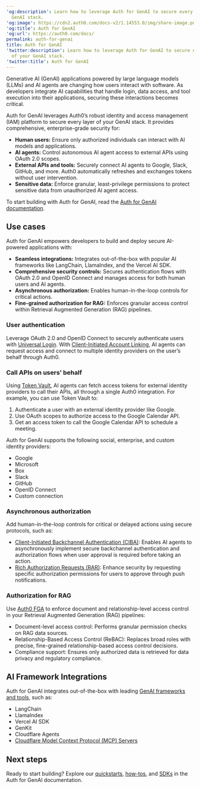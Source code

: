 ---
'og:description': Learn how to leverage Auth for GenAI to secure every layer of your
  GenAI stack.
'og:image': https://cdn2.auth0.com/docs-v2/1.14553.0/img/share-image.png
'og:title': Auth for GenAI
'og:url': https://auth0.com/docs/
permalink: auth-for-genai
title: Auth for GenAI
'twitter:description': Learn how to leverage Auth for GenAI to secure every layer
  of your GenAI stack.
'twitter:title': Auth for GenAI
---
Generative AI (GenAI) applications powered by large language models (LLMs) and AI agents are changing how users interact with software. As developers integrate AI capabilities that handle login, data access, and tool execution into their applications, securing these interactions becomes critical.

Auth for GenAI leverages Auth0’s robust identity and access management (IAM) platform to secure every layer of your GenAI stack. It provides comprehensive, enterprise-grade security for:

* **Human users:** Ensure only authorized individuals can interact with AI models and applications.
* **AI agents:** Control autonomous AI agent access to external APIs using <Tooltip tip="OAuth 2.0: Authorization framework that defines authorization protocols and workflows." cta="View Glossary" href="/docs/glossary?term=OAuth+2.0">OAuth 2.0</Tooltip> scopes.
* **External APIs and tools:** Securely connect AI agents to Google, Slack, GitHub, and more. Auth0 automatically refreshes and exchanges tokens without user intervention.
* **Sensitive data:** Enforce granular, least-privilege permissions to protect sensitive data from unauthorized AI agent access.

To start building with Auth for GenAI, read the [Auth for GenAI documentation](https://auth0.com/ai/docs).

## Use cases

Auth for GenAI empowers developers to build and deploy secure AI-powered applications with:

* **Seamless integrations:** Integrates out-of-the-box with popular AI frameworks like LangChain, LlamaIndex, and the Vercel AI SDK.
* **Comprehensive security controls:** Secures authentication flows with OAuth 2.0 and <Tooltip tip="OpenID: Open standard for authentication that allows applications to verify users' identities without collecting and storing login information." cta="View Glossary" href="/docs/glossary?term=OpenID">OpenID</Tooltip> Connect and manages access for both human users and AI agents.
* **Asynchronous authorization:** Enables human-in-the-loop controls for critical actions.
* **<Tooltip tip="Fine-grained Authorization (FGA): Auth0 product allowing individual users access to specific objects or resources." cta="View Glossary" href="/docs/glossary?term=Fine-grained+authorization">Fine-grained authorization</Tooltip> for RAG:** Enforces granular access control within Retrieval Augmented Generation (RAG) pipelines.

### User authentication

Leverage OAuth 2.0 and OpenID Connect to securely authenticate users with [Universal Login](/docs/authenticate/login/auth0-universal-login). With [Client-Initiated Account Linking](https://auth0.com/ai/docs/client-initiated-account-linking), AI agents can request access and connect to multiple <Tooltip tip="Identity Provider (IdP): Service that stores and manages digital identities." cta="View Glossary" href="/docs/glossary?term=identity+providers">identity providers</Tooltip> on the user’s behalf through Auth0.

### Call APIs on users’ behalf

Using [Token Vault](/docs/secure/tokens/token-vault), AI agents can fetch <Tooltip tip="Access Token: Authorization credential, in the form of an opaque string or JWT, used to access an API." cta="View Glossary" href="/docs/glossary?term=access+tokens">access tokens</Tooltip> for external identity providers to call their APIs, all through a single Auth0 integration. For example, you can use Token Vault to:

1. Authenticate a user with an external identity provider like Google.
2. Use OAuth scopes to authorize access to the Google Calendar API.
3. Get an access token to call the Google Calendar API to schedule a meeting.

Auth for GenAI supports the following social, enterprise, and custom identity providers:

* Google
* Microsoft
* Box
* Slack
* GitHub
* OpenID Connect
* Custom connection

### Asynchronous authorization

Add human-in-the-loop controls for critical or delayed actions using secure protocols, such as:

* [Client-Initiated Backchannel Authentication (CIBA)](/docs/get-started/authentication-and-authorization-flow/client-initiated-backchannel-authentication-flow): Enables AI agents to asynchronously implement secure backchannel authentication and <Tooltip tip="Authorization Flow: Authorization grant (or workflow) specified in the OAuth 2.0 framework." cta="View Glossary" href="/docs/glossary?term=authorization+flows">authorization flows</Tooltip> when user approval is required before taking an action.
* [Rich Authorization Requests (RAR)](/docs/get-started/authentication-and-authorization-flow/authorization-code-flow/authorization-code-flow-with-rar): Enhance security by requesting specific authorization permissions for users to approve through push notifications.

### Authorization for RAG

Use [Auth0 FGA](https://docs.fga.dev/) to enforce document and relationship-level access control in your Retrieval Augmented Generation (RAG) pipelines:

* Document-level access control: Performs granular permission checks on RAG data sources.
* Relationship-Based Access Control (ReBAC): Replaces broad roles with precise, fine-grained relationship-based access control decisions.
* Compliance support: Ensures only authorized data is retrieved for data privacy and regulatory compliance.

## AI Framework Integrations

Auth for GenAI integrates out-of-the-box with leading [GenAI frameworks and tools](https://auth0.com/ai/docs/sdks), such as:

* LangChain
* LlamaIndex
* Vercel AI SDK
* GenKit
* Cloudflare Agents
* [Cloudflare Model Context Protocol (MCP) Servers](https://auth0.com/ai/docs/cloudflare-mcp)

## Next steps

Ready to start building? Explore our [quickstarts](https://auth0.com/ai/docs/get-started), [how-tos](https://auth0.com/ai/docs/how-tos), and [SDKs](https://auth0.com/ai/docs/sdks) in the Auth for GenAI documentation.